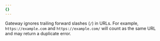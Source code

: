 ```yaml
---
{}
---
```


Gateway ignores trailing forward slashes (`/`) in URLs. For example, `https://example.com` and `https://example.com/` will count as the same URL and may return a duplicate error.
